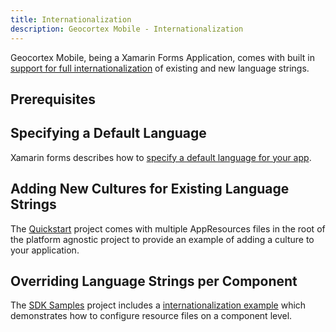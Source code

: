 ```yaml
---
title: Internationalization
description: Geocortex Mobile - Internationalization
---
```



Geocortex Mobile, being a Xamarin Forms Application, comes with built in [support for full internationalization](https://docs.microsoft.com/en-us/xamarin/xamarin-forms/app-fundamentals/localization/text?pivots=windows) of existing and new language strings.

## Prerequisites

<PrereqsSnippet />

## Specifying a Default Language

Xamarin forms describes how to [specify a default language for your app](https://docs.microsoft.com/en-us/xamarin/xamarin-forms/app-fundamentals/localization/text?pivots=windows#specify-the-default-culture).

## Adding New Cultures for Existing Language Strings

The [Quickstart](quick-start.mdx) project comes with multiple AppResources files in the root of the platform agnostic project to provide an example of adding a culture to your application.

## Overriding Language Strings per Component

<!-- TODO: Validate link when available -->

The [SDK Samples](samples.mdx) project includes a [internationalization example](https://github.com/mobile-sdk-samples/samples/internationalization) which demonstrates how to configure resource files on a component level.
